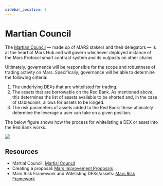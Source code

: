 ```yaml
---
sidebar_position: 2
---
```



# Martian Council

The [Martian Council](../../govern/martian-council) — made up of MARS stakers and their delegators — is at the heart of Mars Hub and will govern whichever deployed instance of the Mars Protocol smart contract system and its outposts on other chains.

Ultimately, governance will be responsible for the scope and robustness of trading activity on Mars. Specifically, governance will be able to determine the following criteria:

1. The underlying DEXs that are whitelisted for trading.
2. The assets that are borrowable on the Red Bank. As mentioned above, this determines the list of assets available to be shorted and, in the case of stablecoins, allows for assets to be longed.
3. The risk parameters of assets added to the Red Bank: these ultimately determine the leverage a user can take on a given position.

The below figure shows how the process for whitelisting a DEX or asset into the Red Bank works.

<img src={GovernanceUrl} />

## Resources

- Martial Council: [Martial Council](../../govern/martian-council)
- Creating a proposal: [Mars Improvement Proposals](../../govern/mars-improvement-proposals)
- Mars Risk Framework and Witelisting DEXs/assets: [Mars Risk Framework](../../govern/mars-risk-framework)